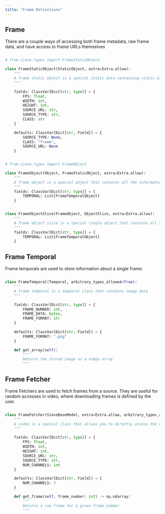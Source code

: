 ```yaml
---
title: "Frame Definitions"
---
```


## Frame

There are a couple ways of accessing both frame metadata, raw frame data, and have access to frame URLs themselves

<CodeGroup>

```python FrameStaticObject

# from sieve.types import FrameStaticObject

class FrameStaticObject(StaticObject, extra=Extra.allow):
    """
    A frame static object is a special static data containing static attributes of the frame like fps, width, height, etc.
    """

    fields: ClassVar[Dict[str, type]] = {
        FPS: float,
        WIDTH: int,
        HEIGHT: int,
        SOURCE_URL: str,
        SOURCE_TYPE: str,
        CLASS: str
    }

    defaults: ClassVar[Dict[str, Field]] = {
        SOURCE_TYPE: None,
        CLASS: "frame",
        SOURCE_URL: None
    }

```
```python FrameObject

# from sieve.types import FrameObject

class FrameObject(Object, FrameStaticObject, extra=Extra.allow):
    """
    A frame object is a special object that contains all the information about a frame
    """
    fields: ClassVar[Dict[str, type]] = {
        TEMPORAL: List[FrameTemporalObject]
    }

```

```python FrameObjectSlice

class FrameObjectSlice(FrameObject, ObjectSlice, extra=Extra.allow):
    """
    A frame object slice is a special single object that contains all the information about a frame + a single temporal object
    """
    fields: ClassVar[Dict[str, type]] = {
        TEMPORAL: List[FrameTemporalObject]
    }

```

</CodeGroup>

## Frame Temporal

Frame temporals are used to store information about a single frame.

<CodeGroup>

```python FrameTemporal

class FrameTemporal(Temporal, arbitrary_types_allowed=True):
    """
    A frame temporal is a temporal class that contains image data
    """

    fields: ClassVar[Dict[str, type]] = {
        FRAME_NUMBER: int,
        FRAME_DATA: bytes,
        FRAME_FORMAT: str
    }

    defaults: ClassVar[Dict[str, Field]] = {
        FRAME_FORMAT: ".png"
    }

    def get_array(self):
        """
        Returns the stored image as a numpy array
        """
```

</CodeGroup>


## Frame Fetcher

Frame Fetchers are used to fetch frames from a source. They are useful for random accesses in video, where downloading
frames is defined by the user.

<CodeGroup>

```python FrameFetcher

class FrameFetcher(SieveBaseModel, extra=Extra.allow, arbitrary_types_allowed=True):
    """
    A video is a special class that allows you to directly access the video and image data
    """

    fields: ClassVar[Dict[str, type]] = {
        FPS: float,
        WIDTH: int,
        HEIGHT: int,
        SOURCE_URL: str,
        SOURCE_TYPE: str,
        NUM_CHANNELS: int
    }

    defaults: ClassVar[Dict[str, Field]] = {
        NUM_CHANNELS: 3
    }

    def get_frame(self, frame_number: int) -> np.ndarray:
        """
        Returns a raw frame for a given frame_number
        """

```

</CodeGroup>